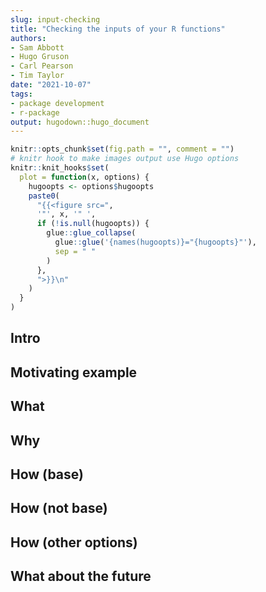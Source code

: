 ```yaml
---
slug: input-checking
title: "Checking the inputs of your R functions" 
authors: 
- Sam Abbott
- Hugo Gruson
- Carl Pearson
- Tim Taylor
date: "2021-10-07" 
tags: 
- package development 
- r-package
output: hugodown::hugo_document
---
```


```r

knitr::opts_chunk$set(fig.path = "", comment = "")
# knitr hook to make images output use Hugo options
knitr::knit_hooks$set(
  plot = function(x, options) {
    hugoopts <- options$hugoopts
    paste0(
      "{{<figure src=",
      '"', x, '" ',
      if (!is.null(hugoopts)) {
        glue::glue_collapse(
          glue::glue('{names(hugoopts)}="{hugoopts}"'),
          sep = " "
        )
      },
      ">}}\n"
    )
  }
)

```

## Intro

## Motivating example

## What

## Why

## How (base)

## How (not base)

## How (other options)

## What about the future

